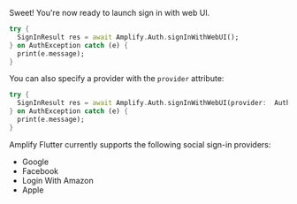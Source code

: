 Sweet! You're now ready to launch sign in with web UI. 

```dart
try {
  SignInResult res = await Amplify.Auth.signInWithWebUI();
} on AuthException catch (e) {
  print(e.message);
}
```

You can also specify a provider with the `provider` attribute:

```dart
try {
  SignInResult res = await Amplify.Auth.signInWithWebUI(provider:  AuthProvider.google);
} on AuthException catch (e) {
  print(e.message);
}
```

Amplify Flutter currently supports the following social sign-in providers: 
  * Google
  * Facebook
  * Login With Amazon
  * Apple
